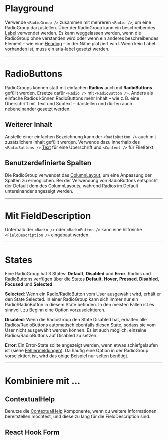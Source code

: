 # Playground

Verwende `<RadioGroup />` zusammen mit mehreren `<Radio />`, um eine RadioGroup
darzustellen. Über der RadioGroup kann ein beschreibendes
[Label](/03-components/content/label) verwendet werden. Es kann weggelassen
werden, wenn die RadioGroup ohne verstanden wird oder wenn ein anderes
beschreibendes Element – wie eine [Heading](/03-components/content/heading) – in
der Nähe platziert wird. Wenn kein Label vorhanden ist, muss ein aria-label
gesetzt werden.

<LiveCodeEditor example="introduction" />

---

# RadioButtons

RadioGroups können statt mit einfachen **Radios** auch mit **RadioButtons**
gefüllt werden. Ersetze dafür `<Radio />` mit `<RadioButton />`. Anders als
einfache Radios können RadioButtons mehr Inhalt – wie z. B. eine Überschrift mit
Text und Subtext – darstellen und dürfen auch nebeneinander gesetzt werden.

<LiveCodeEditor example="buttons" editorCollapsed />

## Weiterer Inhalt

Anstelle einer einfachen Bezeichnung kann der `<RadioButton />` auch mit
zusätzlichem Inhalt gefüllt werden. Verwende dazu innerhalb des
`<RadioButtons />` [Text](/03-components/content/text) für eine Überschrift und
`<Content />` für Fließtext.

<LiveCodeEditor example="content" editorCollapsed />

## Benutzerdefinierte Spalten

Die RadioGroup verwendet das
[ColumnLayout](/03-components/structure/column-layout), um eine Anpassung der
Spalten zu ermöglichen. Bei der Verwendung von RadioButtons entspricht der
Default dem des ColumnLayouts, während Radios im Default untereinander angezeigt
werden.

<LiveCodeEditor example="customColumns" editorCollapsed />

---

# Mit FieldDescription

Unterhalb der `<Radio />` oder `<RadioButton />` kann eine hilfreiche
`<FieldDescription />` eingebaut werden.

<LiveCodeEditor example="fieldDescription" editorCollapsed />

---

# States

Eine RadioGroup hat 3 States: **Default**, **Disabled** und **Error**. Radios
und RadioButtons verfügen über die States **Default**, **Hover**, **Pressed**,
**Disabled**, **Focused** und **Selected**.

<LiveCodeEditor example="states" editorCollapsed />

**Selected**: Wenn ein Radio/RadioButton vom User ausgewählt wird, erhält er den
State Selected. In einer RadioGroup kann sich immer nur ein Radio/RadioButton in
diesem State befinden. In den meisten Fällen ist es sinnvoll, zu Beginn eine
Option vorzuselektieren.

**Disabled**: Wenn die RadioGroup den State Disabled hat, erhalten alle
Radios/RadioButtons automatisch ebenfalls diesen State, sodass sie vom User
nicht ausgewählt werden können. Es ist auch möglich, einzelne
Radios/RadioButtons auf Disabled zu setzen.

<LiveCodeEditor example="error" editorCollapsed />

**Error**: Ein Error-State sollte angezeigt werden, wenn etwas schiefgelaufen
ist (siehe
[Fehlermeldungen](/02-foundations/03-content-guidelines/02-fehlermeldungen)). Da
häufig eine Option in der RadioGroup vorselektiert ist, wird das obige Beispiel
nur selten benötigt.

---

# Kombiniere mit ...

## ContextualHelp

Benutze die [ContextualHelp](/03-components/overlays/contextual-help)
Komponente, wenn du weitere Informationen bereitstellen möchtest, und diese zu
lang für die FieldDescription sind.

<LiveCodeEditor example="contextualHelp" editorCollapsed />

## React Hook Form

<LiveCodeEditor example="form" editorCollapsed />
